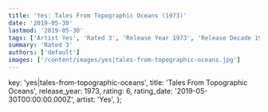 ```yaml
---
title: 'Yes: Tales From Topographic Oceans (1973)'
date: '2019-05-30'
lastmod: '2019-05-30'
tags: ['Artist Yes', 'Rated 3', 'Release Year 1973', 'Release Decade 1970']
summary: 'Rated 3'
authors: ['default']
images: ['/content/images/yes|tales-from-topographic-oceans.jpg']
---
```


  key: 'yes|tales-from-topographic-oceans',
  title: 'Tales From Topographic Oceans',
  release_year: 1973,
  rating: 6,
  rating_date: '2019-05-30T00:00:00.000Z',
  artist: 'Yes',
};

<MusicRating data={data} />
